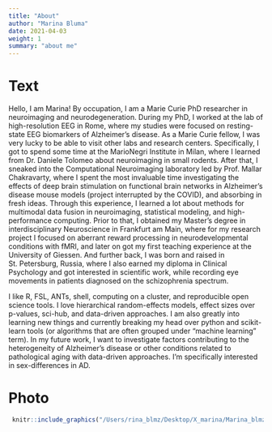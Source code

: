 ```yaml
---
title: "About"
author: "Marina Bluma"
date: 2021-04-03
weight: 1
summary: "about me"
---
```


# Text
Hello, I am Marina!
By occupation, I am a Marie Curie PhD researcher in neuroimaging and neurodegeneration. During my PhD, I worked at the lab of high-resolution EEG in Rome, where my studies were focused on resting-state EEG biomarkers of Alzheimer’s disease. As a Marie Curie fellow, I was very lucky to be able to visit other labs and research centers. Specifically, I got to spend some time at the MarioNegri Institute in Milan, where I learned from Dr. Daniele Tolomeo about neuroimaging in small rodents. After that, I sneaked into the Computational Neuroimaging laboratory led by Prof. Mallar Chakravarty, where I spent the most invaluable time investigating the effects of deep brain stimulation on functional brain networks in Alzheimer’s disease mouse models (project interrupted by the COVID), and absorbing in fresh ideas. Through this experience, I learned a lot about methods for multimodal data fusion in neuroimaging, statistical modeling, and high-performance computing. 
Prior to that, I obtained my Master’s degree in interdisciplinary Neuroscience in Frankfurt am Main, where for my research project I focused on aberrant reward processing in neurodevelopmental conditions with fMRI, and later on got my first teaching experience at the University of Giessen. 
And further back, I was born and raised in St. Petersburg, Russia, where I also earned my diploma in Clinical Psychology and got interested in scientific work, while recording eye movements in patients diagnosed on the schizophrenia spectrum.

I like R, FSL, ANTs, shell, computing on a cluster, and reproducible open science tools. I love hierarchical random-effects models, effect sizes over p-values, sci-hub, and data-driven approaches. I am also greatly into learning new things and currently breaking my head over python and scikit-learn tools (or algorithms that are often grouped under “machine learning” term). In my future work, I want to investigate factors contributing to the heterogeneity of Alzheimer’s disease or other conditions related to pathological aging with data-driven approaches. I’m specifically interested in sex-differences in AD. 

# Photo

```r
 knitr::include_graphics("/Users/rina_blmz/Desktop/X_marina/Marina_blmz/content/avatar_small.jpg")
```